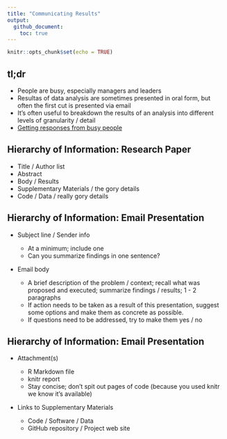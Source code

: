 ```yaml
---
title: "Communicating Results"
output: 
  github_document:
    toc: true
---
```


```r
knitr::opts_chunk$set(echo = TRUE)
```

## tl;dr

- People are busy, especially managers and leaders
- Resultas of data analysis are sometimes presented in oral form, but often the first cut is presented via email
- It's often useful to breakdown the results of an analysis into different levels of granularity / detail
- [Getting responses from busy people](https://web.archive.org/web/20210301094427/https://simplystatistics.org/2011/09/23/getting-email-responses-from-busy-people/) 

## Hierarchy of Information: Research Paper

* Title / Author list
* Abstract
* Body / Results
* Supplementary Materials / the gory details
* Code / Data / really gory details

## Hierarchy of Information: Email Presentation

* Subject line / Sender info

  - At a minimum; include one
  - Can you summarize findings in one sentence?

* Email body 

  - A brief description of the problem / context; recall what was proposed and executed; summarize findings / results; 1 - 2 paragraphs
  - If action needs to be taken as a result of this presentation, suggest some options and make them as concrete as possible.
  - If questions need to be addressed, try to make them yes / no

## Hierarchy of Information: Email Presentation

* Attachment(s)

  - R Markdown file 
  - knitr report 
  - Stay concise; don't spit out pages of code (because you used knitr we know it's available)

* Links to Supplementary Materials

  - Code / Software / Data
  - GitHub repository / Project web site